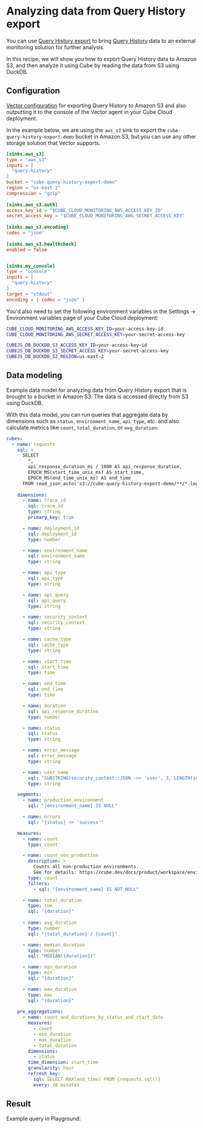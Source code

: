 # Analyzing data from Query History export

You can use [Query History export][ref-query-history-export] to bring [Query
History][ref-query-history] data to an external monitoring solution for further
analysis.

In this recipe, we will show you how to export Query History data to Amazon S3, and then
analyze it using Cube by reading the data from S3 using DuckDB.

## Configuration

[Vector configuration][ref-vector-configuration] for exporting Query History to Amazon S3
and also outputting it to the console of the Vector agent in your Cube Cloud deployment.

In the example below, we are using the `aws_s3` sink to export the `cube-query-history-export-demo`
bucket in Amazon S3, but you can use any other storage solution that Vector supports.

```toml
[sinks.aws_s3]
type = "aws_s3"
inputs = [
  "query-history"
]
bucket = "cube-query-history-export-demo"
region = "us-east-2"
compression = "gzip"
 
[sinks.aws_s3.auth]
access_key_id = "$CUBE_CLOUD_MONITORING_AWS_ACCESS_KEY_ID"
secret_access_key = "$CUBE_CLOUD_MONITORING_AWS_SECRET_ACCESS_KEY"
 
[sinks.aws_s3.encoding]
codec = "json"
 
[sinks.aws_s3.healthcheck]
enabled = false


[sinks.my_console]
type = "console"
inputs = [
  "query-history"
]
target = "stdout"
encoding = { codec = "json" }
```

You'd also need to set the following environment variables in the <Btn>Settings → Environment
variables</Btn> page of your Cube Cloud deployment:

```bash
CUBE_CLOUD_MONITORING_AWS_ACCESS_KEY_ID=your-access-key-id
CUBE_CLOUD_MONITORING_AWS_SECRET_ACCESS_KEY=your-secret-access-key

CUBEJS_DB_DUCKDB_S3_ACCESS_KEY_ID=your-access-key-id
CUBEJS_DB_DUCKDB_S3_SECRET_ACCESS_KEY=your-secret-access-key
CUBEJS_DB_DUCKDB_S3_REGION=us-east-2
```

## Data modeling

Example data model for analyzing data from Query History export that is brought to a
bucket in Amazon S3. The data is accessed directly from S3 using DuckDB.

With this data model, you can run queries that aggregate data by dimensions such as
`status`, `environment_name`, `api_type`, etc. and also calculate metrics like
`count`, `total_duration`, or `avg_duration`:

```yaml
cubes:
  - name: requests
    sql: >
      SELECT
        *,
        api_response_duration_ms / 1000 AS api_response_duration,
        EPOCH_MS(start_time_unix_ms) AS start_time,
        EPOCH_MS(end_time_unix_ms) AS end_time
      FROM read_json_auto('s3://cube-query-history-export-demo/**/*.log.gz')
    
    dimensions:
      - name: trace_id
        sql: trace_id
        type: string
        primary_key: true

      - name: deployment_id
        sql: deployment_id
        type: number

      - name: environment_name
        sql: environment_name
        type: string

      - name: api_type
        sql: api_type
        type: string

      - name: api_query
        sql: api_query
        type: string

      - name: security_context
        sql: security_context
        type: string

      - name: cache_type
        sql: cache_type
        type: string

      - name: start_time
        sql: start_time
        type: time

      - name: end_time
        sql: end_time
        type: time

      - name: duration
        sql: api_response_duration
        type: number

      - name: status
        sql: status
        type: string

      - name: error_message
        sql: error_message
        type: string

      - name: user_name
        sql: "SUBSTRING(security_context::JSON ->> 'user', 3, LENGTH(security_context::JSON ->> 'user') - 4)"
        type: string

    segments:
      - name: production_environment
        sql: "{environment_name} IS NULL"

      - name: errors
        sql: "{status} <> 'success'"

    measures:
      - name: count
        type: count

      - name: count_non_production
        description: >
          Counts all non-production environments.
          See for details: https://cube.dev/docs/product/workspace/environments
        type: count
        filters:
          - sql: "{environment_name} IS NOT NULL"

      - name: total_duration
        type: sum
        sql: "{duration}"
        
      - name: avg_duration
        type: number
        sql: "{total_duration} / {count}"

      - name: median_duration
        type: number
        sql: "MEDIAN({duration})"

      - name: min_duration
        type: min
        sql: "{duration}"

      - name: max_duration
        type: max
        sql: "{duration}"
        
    pre_aggregations:
      - name: count_and_durations_by_status_and_start_date
        measures:
          - count
          - min_duration
          - max_duration
          - total_duration
        dimensions:
          - status
        time_dimension: start_time
        granularity: hour
        refresh_key:
          sql: SELECT MAX(end_time) FROM {requests.sql()}
          every: 10 minutes

```

## Result

Example query in Playground:

<Screenshot src="https://ucarecdn.com/327373f0-217b-4a91-8ac7-fd2d97c79513/" />


[ref-query-history-export]: /product/workspace/monitoring#query-history-export
[ref-query-history]: /product/workspace/query-history
[ref-vector-configuration]: /product/workspace/monitoring#configuration